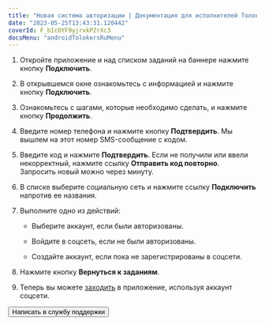 ```yaml
---
title: "Новая система авторизации | Документация для исполнителей Толоки"
date: "2023-05-25T13:43:31.120442"
coverId: F_bIcOYF9yjrxkPZrXc3
docsMenu: "androidTolokersRuMenu"
---
```



<RuNewAuthorizationContent/>

1. Откройте приложение и над списком заданий на баннере нажмите кнопку **Подключить**.

2. В открывшемся окне ознакомьтесь с информацией и нажмите кнопку **Подключить**.

3. Ознакомьтесь с шагами, которые необходимо сделать, и нажмите кнопку **Продолжить**.

4. Введите номер телефона и нажмите кнопку **Подтвердить**. Мы вышлем на этот номер SMS-сообщение с кодом.

5. Введите код и нажмите **Подтвердить**. Если не получили или ввели некорректный, нажмите ссылку **Отправить код повторно**. Запросить новый можно через минуту.

6. В списке выберите социальную сеть и нажмите ссылку **Подключить** напротив ее названия.

7. Выполните одно из действий:

    - Выберите аккаунт, если были авторизованы.

    - Войдите в соцсеть, если не были авторизованы.

    - Создайте аккаунт, если пока не зарегистрированы в соцсети.

8. Нажмите кнопку **Вернуться к заданиям**.

9. Теперь вы можете [заходить](../auth#authorization) в приложение, используя аккаунт соцсети.

<Button themeColor="light" view="default" size="l" type="link" url="../troubleshooting/support?form-source=new-authorization">Написать в службу поддержки</Button>